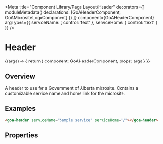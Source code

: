 

<Meta title="Component Library/Page Layout/Header" 
  decorators={[
        moduleMetadata({ declarations: [GoAHeaderComponent, GoAMicrositeLogoComponent] })
    ]}
  component={GoAHeaderComponent}
  argTypes={{ 
      serviceName: { control: 'text' },
      serviceHome: { control: 'text' }
    }}
 />

# Header

<Canvas>
  <Story name="Micro Site Header" height={100} 
  args={{ 
      serviceName: 'Digital Service Name (microsite)', 
      serviceHome: 'https://www.alberta.ca/index.aspx' 
    }} 
  parameters={
    {
      design: {
        specUrl: 'https://xd.adobe.com/view/18ccfd61-7e54-450e-a05d-cabfff452d6e-4d9f/screen/bbcbebfa-96a4-4625-931e-54b7b7e60b4e/specs',
        reviewUrl: 'https://xd.adobe.com/view/75ca41d4-040c-4b1d-6ff9-0430b7119cf0-03fb/'
      }
    }
  }>
    {(args) => {
      return {
        component: GoAHeaderComponent,
        props: args
      }
    }}
  </Story>
</Canvas>

## Overview

A header to use for a Government of Alberta microsite.  Contains a customizable service name and home link for the microsite.

## Examples
```html
<goa-header serviceName="Sample service" serviceHome="/"></goa-header>
```

## Properties
<Description of={GoAHeaderComponent} />
<ArgsTable of={GoAHeaderComponent} />
